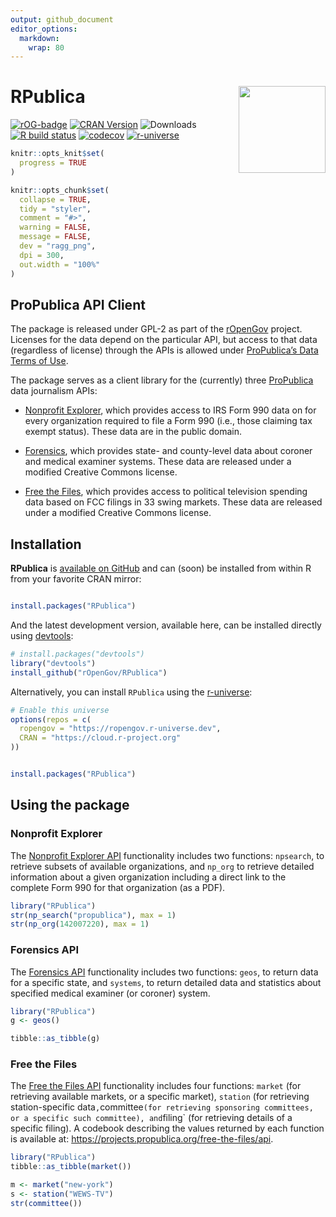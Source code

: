 ```yaml
---
output: github_document
editor_options: 
  markdown: 
    wrap: 80
---
```


# RPublica <a href='https://ropengov.github.io/RPublica/'><img src="man/figures/logo.png" align="right" height="139"/></a>

<!-- badges: start -->

[![rOG-badge](https://ropengov.github.io/rogtemplate/reference/figures/ropengov-badge.svg)](http://ropengov.org/)
[![CRAN
Version](http://www.r-pkg.org/badges/version/RPublica)](https://CRAN.R-project.org/package=RPublica)
![Downloads](http://cranlogs.r-pkg.org/badges/RPublica) [![R build
status](https://github.com/rOpenGov/RPublica/workflows/R-CMD-check/badge.svg)](https://github.com/rOpenGov/RPublica/actions)
[![codecov](https://codecov.io/gh/rOpenGov/RPublica/branch/master/graph/badge.svg?token=44KsYrzbhv)](https://app.codecov.io/gh/rOpenGov/RPublica)
[![r-universe](https://ropengov.r-universe.dev/badges/RPublica)](https://ropengov.r-universe.dev/)

<!-- badges: end -->

```r
knitr::opts_knit$set(
  progress = TRUE
)

knitr::opts_chunk$set(
  collapse = TRUE,
  tidy = "styler",
  comment = "#>",
  warning = FALSE,
  message = FALSE,
  dev = "ragg_png",
  dpi = 300,
  out.width = "100%"
)
```

## ProPublica API Client

The package is released under GPL-2 as part of the
[rOpenGov](http://ropengov.github.io/) project. Licenses for the data depend on
the particular API, but access to that data (regardless of license) through the
APIs is allowed under [ProPublica's Data Terms of
Use](https://www.propublica.org/datastore/terms/).

The package serves as a client library for the (currently) three
[ProPublica](https://www.propublica.org/) data journalism APIs:

-   [Nonprofit Explorer](https://projects.propublica.org/nonprofits/api), which
    provides access to IRS Form 990 data on for every organization required to
    file a Form 990 (i.e., those claiming tax exempt status). These data are in
    the public domain.

-   [Forensics](https://projects.propublica.org/forensics/api.html), which provides
    state- and county-level data about coroner and medical examiner systems.
    These data are released under a modified Creative Commons license.

-   [Free the Files](https://projects.propublica.org/free-the-files/api), which
    provides access to political television spending data based on FCC filings
    in 33 swing markets. These data are released under a modified Creative
    Commons license.

## Installation

**RPublica** is [available on GitHub](https://github.com/rOpenGov/RPublica) and
can (soon) be installed from within R from your favorite CRAN mirror:

```r 

install.packages("RPublica")

```
And the latest development version, available here, can be installed directly
using [devtools](https://CRAN.R-project.org/package=devtools):

```r
# install.packages("devtools")
library("devtools")
install_github("rOpenGov/RPublica")

```

Alternatively, you can install `RPublica` using the
[r-universe](https://ropengov.r-universe.dev):

``` r
# Enable this universe
options(repos = c(
  ropengov = "https://ropengov.r-universe.dev",
  CRAN = "https://cloud.r-project.org"
))


install.packages("RPublica")
```

## Using the package

### Nonprofit Explorer

The [Nonprofit Explorer API](https://projects.propublica.org/nonprofits/api)
functionality includes two functions: `npsearch`, to retrieve subsets of
available organizations, and `np_org` to retrieve detailed information about a
given organization including a direct link to the complete Form 990 for that
organization (as a PDF).

```r
library("RPublica")
str(np_search("propublica"), max = 1)
str(np_org(142007220), max = 1)
```

### Forensics API

The [Forensics API](https://projects.propublica.org/forensics/api.html) functionality
includes two functions: `geos`, to return data for a specific state, and
`systems`, to return detailed data and statistics about specified medical
examiner (or coroner) system.

```r
library("RPublica")
g <- geos()

tibble::as_tibble(g)
```

### Free the Files

The [Free the Files API](https://projects.propublica.org/free-the-files/api)
functionality includes four functions: `market` (for retrieving available
markets, or a specific market), `station` (for retrieving station-specific
data`,`committee`(for retrieving sponsoring committees, or a specific such committee), and`filing\`
(for retrieving details of a specific filing). A codebook describing the values
returned by each function is available at:
<https://projects.propublica.org/free-the-files/api>.

```r
library("RPublica")
tibble::as_tibble(market())

m <- market("new-york")
s <- station("WEWS-TV")
str(committee())
```
